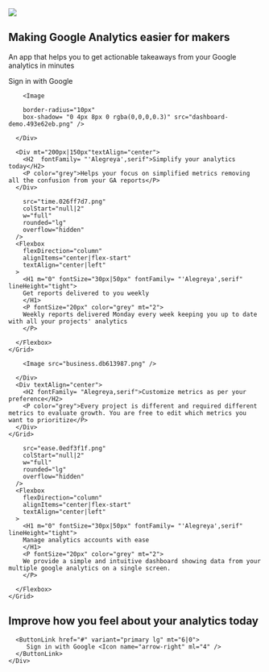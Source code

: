 
<Section py="8|12|16|24">
  <Container>
    <Grid col="1|2" gap="8|12|16" alignItems="center">
      <Image
        d={["none","flex" ]}
        src="splash-screen-banner.889f1fae.png"
        colStart="null|2"
        w="full"
        rounded="lg"
        overflow="hidden"
      />
      <Flexbox
        flexDirection="column"
        alignItems="center|flex-start"
        textAlign="center|left"
      >
        <H1 m="0" fontSize="30px|50px" fontFamily="'Alegreya', serif" lineHeight="tight">
          Making Google Analytics easier for makers
        </H1>
        <P  fontSize="20px" color="grey" mt="2" fontFamily= "serif">
        An app that helps you to get actionable takeaways from your Google analytics in minutes
        </P>
        <ButtonLink href="#" variant="primary">
          Sign in with Google
          <Icon name="arrow-right" ml="4" />
        </ButtonLink>
      </Flexbox>
    </Grid>
  </Container>
</Section>

<Section>
  <Container>

  <Div px="10px|250px">
        
        <Image
        
        border-radius="10px"
        box-shadow= "0 4px 8px 0 rgba(0,0,0,0.3)" src="dashboard-demo.493e62eb.png" />
        
      </Div>
  </Container>

</Section>

<Section  mt="-200px" bg ="muted" py="8|12|16|24">
  <Container>
    
      
      <Div mt="200px|150px"textAlign="center">
        <H2  fontFamily= "'Alegreya',serif">Simplify your analytics today</H2>
        <P color="grey">Helps your focus on simplified metrics removing all the confusion from your GA reports</P>
      </Div>
    
  </Container>
</Section>

<Section py="8|12|16|24">
  <Container>
    <Grid col="1|2" gap="8|12|16" alignItems="center">
      <Image
        
        src="time.026ff7d7.png"
        colStart="null|2"
        w="full"
        rounded="lg"
        overflow="hidden"
      />
      <Flexbox
        flexDirection="column"
        alignItems="center|flex-start"
        textAlign="center|left"
      >
        <H1 m="0" fontSize="30px|50px" fontFamily= "'Alegreya',serif" lineHeight="tight">
        Get reports delivered to you weekly
        </H1>
        <P fontSize="20px" color="grey" mt="2">
        Weekly reports delivered Monday every week keeping you up to date with all your projects' analytics
        </P>
        
      </Flexbox>
    </Grid>
  </Container>
</Section>

<Section bg ="muted" py="8|12|16|24">
  <Container>
    <Grid col="1|2" gap="8|12|16">
      <Div>
        
        <Image src="business.db613987.png" />
        
      </Div>
      <Div textAlign="center">
        <H2 fontFamily= "Alegreya,serif">Customize metrics as per your preference</H2>
        <P color="grey">Every project is different and required different metrics to evaluate growth. You are free to edit which metrics you want to prioritize</P>
      </Div>
    </Grid>
  </Container>
</Section>

<Section py="8|12|16|24">
  <Container>
    <Grid col="1|2" gap="8|12|16" alignItems="center">
      <Image
        
        src="ease.0edf3f1f.png"
        colStart="null|2"
        w="full"
        rounded="lg"
        overflow="hidden"
      />
      <Flexbox
        flexDirection="column"
        alignItems="center|flex-start"
        textAlign="center|left"
      >
        <H1 m="0" fontSize="30px|50px" fontFamily= "'Alegreya',serif" lineHeight="tight">
        Manage analytics accounts with ease
        </H1>
        <P fontSize="20px" color="grey" mt="2">
        We provide a simple and intuitive dashboard showing data from your multiple google analytics on a single screen.
        </P>
        
      </Flexbox>
    </Grid>
  </Container>
</Section>

<Section py="8|12|16|24" bg="muted">
  <Container>
    <Div textAlign="center">
      <H2 px="2|200" py="5" fontFamily= "'Alegreya',serif"fontSize="4xl|5xl" m="0">
      Improve how you feel about your analytics today
      </H2>
      
      <ButtonLink href="#" variant="primary lg" mt="6|0">
         Sign in with Google <Icon name="arrow-right" ml="4" />
      </ButtonLink>
    </Div>
  </Container>
</Section>